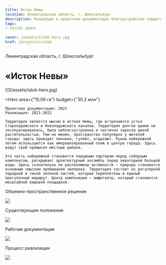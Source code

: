 ```yaml
---
title: Исток Невы
location: Ленинградская область, г. Шлиссельбург
description: Концепция и проектная документация благоустройства территории набережной
tags:
- social space
    
cover: /assets/istok-hero.jpg
href: /projects/istok
---
```


Ленинградская область, г. Шлиссельбург

# «Исток Невы»

<Wide>
    ![](/assets/istok-hero.jpg)
</Wide>

<Hero
    area={"10,06 га"}
    budget={"30,2 млн"}
>
    Проектная документация: 2021  
    Реализация: 2021-2022  

    Территория является мысом в истоке Невы, где встречаются устья Староладожского и Новоладожского каналов. Территория долгое время не эксплуатировалась, была неблагоустроенна и частично заросла дикой растительностью. Тем не менее, пространство популярно у жителей города: здесь проводят пикники, гуляют, отдыхают. Руины набережной летом используются как импровизированный пляж в центре города. Здесь ведут свой промысел местные рыбаки.

    Эта часть набережной становится парадным партером перед соборным комплексом, раскрывает архитектурный ансамбль перед акваторией большой воды. Здесь сознательно не расположены активности — природа становится основным смыслом пребывания человека. Территория состоит из регулярной парадной и тихой зеленой частей, которые переплетены в единый прогулочный маршрут. Центр композиции — амфитеатр, который становится масштабной видовой площадкой.
</Hero>

Объемно-пространственное решение

![](/assets/istok-00.jpg)

Существующее положение

![](/assets/istok-01.jpg)

Рабочая документация

![](/assets/istok-02.jpg)

Процесс реализации

![](/assets/istok-03.jpg)

